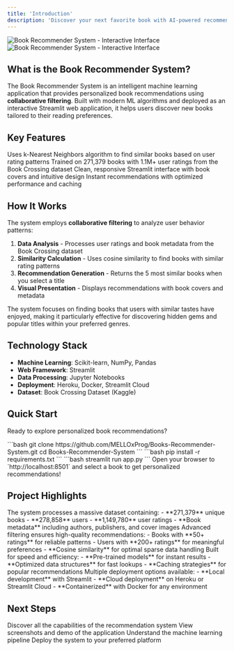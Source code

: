 ```yaml
---
title: 'Introduction'
description: 'Discover your next favorite book with AI-powered recommendations'
---
```


<img
  className="block dark:hidden"
  src="/frontend1.png"
  alt="Book Recommender System - Interactive Interface"
/>
<img
  className="hidden dark:block"
  src="/frontend1.png"
  alt="Book Recommender System - Interactive Interface"
/>

## What is the Book Recommender System?

The Book Recommender System is an intelligent machine learning application that provides personalized book recommendations using **collaborative filtering**. Built with modern ML algorithms and deployed as an interactive Streamlit web application, it helps users discover new books tailored to their reading preferences.

## Key Features

<CardGroup cols={2}>
  <Card
    title="🤖 AI-Powered Recommendations"
    icon="brain"
    href="/features"
  >
    Uses k-Nearest Neighbors algorithm to find similar books based on user rating patterns
  </Card>
  <Card
    title="📚 Massive Book Database"
    icon="book"
    href="/demo"
  >
    Trained on 271,379 books with 1.1M+ user ratings from the Book Crossing dataset
  </Card>
  <Card
    title="🎨 Beautiful Interface"
    icon="palette"
    href="/demo"
  >
    Clean, responsive Streamlit interface with book covers and intuitive design
  </Card>
  <Card
    title="⚡ Real-time Results"
    icon="bolt"
    href="/how-it-works"
  >
    Instant recommendations with optimized performance and caching
  </Card>
</CardGroup>

## How It Works

The system employs **collaborative filtering** to analyze user behavior patterns:

1. **Data Analysis** - Processes user ratings and book metadata from the Book Crossing dataset
2. **Similarity Calculation** - Uses cosine similarity to find books with similar rating patterns  
3. **Recommendation Generation** - Returns the 5 most similar books when you select a title
4. **Visual Presentation** - Displays recommendations with book covers and metadata

<Note>
The system focuses on finding books that users with similar tastes have enjoyed, making it particularly effective for discovering hidden gems and popular titles within your preferred genres.
</Note>

## Technology Stack

- **Machine Learning**: Scikit-learn, NumPy, Pandas
- **Web Framework**: Streamlit
- **Data Processing**: Jupyter Notebooks
- **Deployment**: Heroku, Docker, Streamlit Cloud
- **Dataset**: Book Crossing Dataset (Kaggle)

## Quick Start

Ready to explore personalized book recommendations?

<Steps>
  <Step title="Clone the Repository">
    ```bash
    git clone https://github.com/MELLOxProg/Books-Recommender-System.git
    cd Books-Recommender-System
    ```
  </Step>
  <Step title="Install Dependencies">
    ```bash
    pip install -r requirements.txt
    ```
  </Step>
  <Step title="Run the Application">
    ```bash
    streamlit run app.py
    ```
  </Step>
  <Step title="Start Recommending">
    Open your browser to `http://localhost:8501` and select a book to get personalized recommendations!
  </Step>
</Steps>

## Project Highlights

<AccordionGroup>
  <Accordion title="📊 Dataset Scale">
    The system processes a massive dataset containing:
    - **271,379** unique books
    - **278,858** users  
    - **1,149,780** user ratings
    - **Book metadata** including authors, publishers, and cover images
  </Accordion>

  <Accordion title="🎯 Recommendation Quality">
    Advanced filtering ensures high-quality recommendations:
    - Books with **50+ ratings** for reliable patterns
    - Users with **200+ ratings** for meaningful preferences
    - **Cosine similarity** for optimal sparse data handling
  </Accordion>

  <Accordion title="🚀 Performance Optimized">
    Built for speed and efficiency:
    - **Pre-trained models** for instant results
    - **Optimized data structures** for fast lookups
    - **Caching strategies** for popular recommendations
  </Accordion>

  <Accordion title="🔧 Easy Deployment">
    Multiple deployment options available:
    - **Local development** with Streamlit
    - **Cloud deployment** on Heroku or Streamlit Cloud
    - **Containerized** with Docker for any environment
  </Accordion>
</AccordionGroup>

## Next Steps

<CardGroup cols={2}>
  <Card title="Explore Features" icon="star" href="/features">
    Discover all the capabilities of the recommendation system
  </Card>
  <Card title="See It in Action" icon="play" href="/demo">
    View screenshots and demo of the application
  </Card>
  <Card title="Technical Deep Dive" icon="code" href="/ml-pipeline">
    Understand the machine learning pipeline
  </Card>
  <Card title="Deploy Your Own" icon="rocket" href="/deployment">
    Deploy the system to your preferred platform
  </Card>
</CardGroup>
